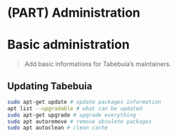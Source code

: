 # (PART) Administration {-}

# Basic administration

> Add basic informations for Tabebuia's maintainers.

## Updating Tabebuia

```bash
sudo apt-get update # update packages information
apt list --upgradable # what can be updated
sudo apt-get upgrade # upgrade everything
sudo apt autoremove # remove obsolete packages
sudo apt autoclean # clean cache
```

